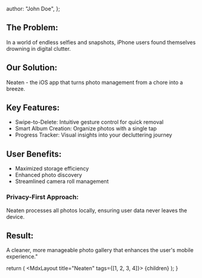 
  author: "John Doe",
};

## The Problem:

In a world of endless selfies and snapshots, iPhone users found themselves drowning in digital clutter.

## Our Solution:

Neaten - the iOS app that turns photo management from a chore into a breeze.

## Key Features:

- Swipe-to-Delete: Intuitive gesture control for quick removal
- Smart Album Creation: Organize photos with a single tap
- Progress Tracker: Visual insights into your decluttering journey

## User Benefits:

- Maximized storage efficiency
- Enhanced photo discovery
- Streamlined camera roll management

### Privacy-First Approach:

Neaten processes all photos locally, ensuring user data never leaves the device.

## Result:

A cleaner, more manageable photo gallery that enhances the user's mobile experience."

  return (
    <MdxLayout title="Neaten" tags={[1, 2, 3, 4]}>
      {children}
    </MdxLayout>
  );
}
